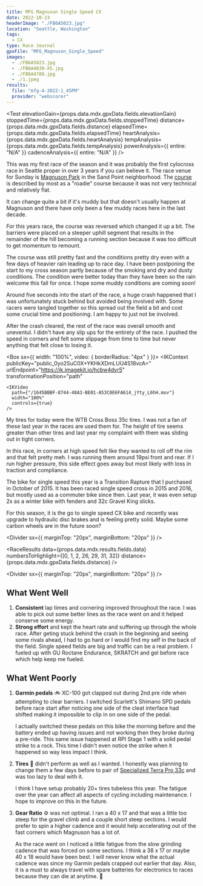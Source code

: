 ```yaml
---
title: MFG Magnuson Single Speed CX
date: 2022-10-23
headerImage: "./FB6A5023.jpg"
location: "Seattle, Washington"
tags:
  - CX
type: Race Journal
gpxFile: "MFG_Magnuson_Single_Speed"
images:
  - ./FB6A5023.jpg
  - ./FB6A4839-X5.jpg
  - ./FB6A4789.jpg
  - ./1.jpeg
results:
  file: "mfg-4-2022-1_45PM"
  provider: "webscorer"
---
```




<Test
  elevationGain={props.data.mdx.gpxData.fields.elevationGain}
  stoppedTime={props.data.mdx.gpxData.fields.stoppedTime}
  distance={props.data.mdx.gpxData.fields.distance}
  elapsedTime={props.data.mdx.gpxData.fields.elapsedTime}
  heartAnalysis={props.data.mdx.gpxData.fields.heartAnalysis}
  tempAnalysis={props.data.mdx.gpxData.fields.tempAnalysis}
  powerAnalysis={{ entire: "N/A" }}
  cadenceAnalysis={{ entire: "N/A" }}
/>

This was my first race of the season and it was probably the first cylocross race in Seattle proper in over 3 years if you can believe it. The race venue for Sunday is [Magnuson Park](https://en.wikipedia.org/wiki/Magnuson_Park) in the Sand Point neighborhood. The [course](https://i0.wp.com/mfgcyclocross.bike/wp-content/uploads/2022/10/MAG_Course-Map.png?w=792&ssl=1) is described by most as a "roadie" course because it was not very technical and relatively flat.

It can change quite a bit if it's muddy but that doesn't usually happen at Magnuson and there have only been a few muddy races here in the last decade.

For this years race, the course was reversed which changed it up a bit. The barriers were placed on a steeper uphill segment that results in the remainder of the hill becoming a running section because it was too difficult to get momentum to remount.

<LandscapeImage
  image={props.data.mdx.frontmatter.images[0]}
  caption="Photo courtesy of Woodinville Bicycle"
/>

The course was still prettty fast and the conditions pretty dry even with a few days of heavier rain leading up to race day. I have been postponing the start to my cross season partly because of the smoking and dry and dusty conditions. The condition were better today than they have been so the rain welcome this fall for once. I hope some muddy conditions are coming soon!

<LandscapeImage
  image={props.data.mdx.frontmatter.images[1]}
  caption="Photo courtesy of Woodinville Bicycle"
/>

Around five seconds into the start of the race, a huge crash happened that I was unfortunately stuck behind but avoided being involved with. Some racers were tangled together so this spread out the field a bit and cost some crucial time and positioning. I am happy to just not be involved.

After the crash cleared, the rest of the race was overall smooth and uneventul. I didn't have any slip ups for the entirety of the race. I pushed the speed in corners and felt some slippage from time to time but never anything that felt close to losing it.

<Box sx={{ width: "100%", video: { borderRadius: "4px" } }}>
  <IKContext
    publicKey="public_0yo2SuC0X+YKHkXDmLUU4S18vcA="
    urlEndpoint="https://ik.imagekit.io/hcbw4dyr5"
    transformationPosition="path"
  >
    <IKVideo
      path={"/1645BBBF-8744-48A3-BE01-A53C0E6FA614_jYty_L6hH.mov"}
      width="100%"
      controls={true}
    />
  </IKContext>
</Box>
My tires for today were the WTB Cross Boss 35c tires. I was not a fan of these last
year in the races are used them for. The height of tire seems greater than other
tires and last year my complaint with them was sliding out in tight corners.

In this race, in corners at high speed felt like they wanted to roll off the rim and that felt pretty meh. I was running them around 19psi front and rear. If I run higher pressure, this side effect goes away but most likely with loss in traction and compliance.

<LandscapeImage
  image={props.data.mdx.frontmatter.images[2]}
  caption="Photo courtesy of Woodinville Bicycle"
/>

The bike for single speed this year is a Transition Rapture that I purchased in October of 2015. It has been raced single speed cross in 2015 and 2016, but mostly used as a commuter bike since then. Last year, it was even setup 2x as a winter bike with fenders and 32c Gravel King slicks.

For this season, it is the go to single speed CX bike and recently was upgrade to hydraulic disc brakes and is feeling pretty solid. Maybe some carbon wheels are in the future soon?

<LandscapeImage
  image={props.data.mdx.frontmatter.images[3]}
  caption="Throwback to when I used to race the Transition - Magnuson Oct 16, 2016 on a muddy day "
/>

<Divider sx={{ marginTop: "20px", marginBottom: "20px" }} />

<RaceResults
  data={props.data.mdx.results.fields.data}
  numbersToHighlight={[0, 1, 2, 26, 29, 31, 32]}
  distance={props.data.mdx.gpxData.fields.distance}
/>

<Divider sx={{ marginTop: "20px", marginBottom: "20px" }} />

## What Went Well

1. **Consistent** lap times and cornering improved throughout the race. I was able to pick out some better lines as the race went on and it helped conserve some energy.
2. **Strong effort** and kept the heart rate and suffering up through the whole race. After geting stuck behind the crash in the beginning and seeing some rivals ahead, I had to go hard or I would find my self in the back of the field. Single speed fields are big and traffic can be a real problem. I fueled up with GU Roctane Endurance, SKRATCH and gel before race which help keep me fueled.

## What Went Poorly

1. **Garmin pedals** 🚲 XC-100 got clapped out during 2nd pre ride when attempting to clear barriers. I switched Scarlett's Shimano SPD pedals before race start after noticing one side of the cleat interface had shifted making it impossible to clip in on one side of the pedal.

   I actually switched these pedals on this bike the morning before and the battery ended up having issues and not working then they broke during a pre-ride. This same issue happened at RPI Stage 1 with a solid pedal strike to a rock. This time I didn't even notice the strike when it happened so way less impact I think.

2. **Tires** 🛞 didn't perform as well as I wanted. I honestly was planning to change them a few days before to pair of [Specialized Terra Pro 33c](https://www.specialized.com/us/en/terra-pro-2bliss-ready/p/156520) and was too lazy to deal with it.

   I think I have setup probably 20+ tires tubeless this year. The fatigue over the year can affect all aspects of cycling including maintenance. I hope to improve on this in the future.

3. **Gear Ratio** ⚙️ was not optimal. I ran a 40 x 17 and that was a little too steep for the gravel climb and a couple short steep sections. I would prefer to spin a higher cadence and it would help accelerating out of the fast corners which Magnuson has a lot of.

   As the race went on I noticed a little fatigue from the slow grinding cadence that was forced on some sections. I think a 38 x 17 or maybe 40 x 18 would have been best. I will never know what the actual cadence was since my Garmin pedals crapped out earlier that day. Also, it is a must to always travel with spare batteries for electronics to races because they can die at anytime. 🪫
